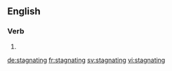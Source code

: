 
==English==

===Verb===
{{head|en}}

# {{present participle of|stagnate|lang=en}}

[[de:stagnating]]
[[fr:stagnating]]
[[sv:stagnating]]
[[vi:stagnating]]